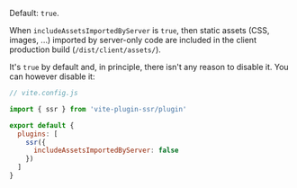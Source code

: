 
Default: `true`.

When `includeAssetsImportedByServer` is `true`, then static assets (CSS, images, ...) imported by server-only code are included in the client production build (`/dist/client/assets/`).

It's `true` by default and, in principle, there isn't any reason to disable it. You can however disable it:

```js
// vite.config.js

import { ssr } from 'vite-plugin-ssr/plugin'

export default {
  plugins: [
    ssr({
      includeAssetsImportedByServer: false
    })
  ]
}
```
